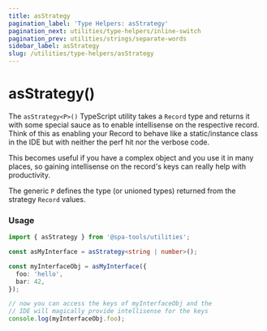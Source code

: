 ```yaml
---
title: asStrategy
pagination_label: 'Type Helpers: asStrategy'
pagination_next: utilities/type-helpers/inline-switch
pagination_prev: utilities/strings/separate-words
sidebar_label: asStrategy
slug: /utilities/type-helpers/asStrategy
---
```



<PackageCaption packageName='@spa-tools/utilities' />

# asStrategy()

The `asStrategy<P>()` TypeScript utility takes a `Record` type and returns it
with some special sauce as to enable intellisense on the respective record.
Think of this as enabling your Record to behave like a static/instance class
in the IDE but with neither the perf hit nor the verbose code.

This becomes useful if you have a complex object and you use it in many places,
so gaining intellisense on the record's keys can really help with productivity.

The generic `P` defines the type (or unioned types) returned from the strategy `Record` values.

### Usage

```ts
import { asStrategy } from '@spa-tools/utilities';

const asMyInterface = asStrategy<string | number>();

const myInterfaceObj = asMyInterface({
  foo: 'hello',
  bar: 42,
});

// now you can access the keys of myInterfaceObj and the
// IDE will magically provide intellisense for the keys
console.log(myInterfaceObj.foo);
```
